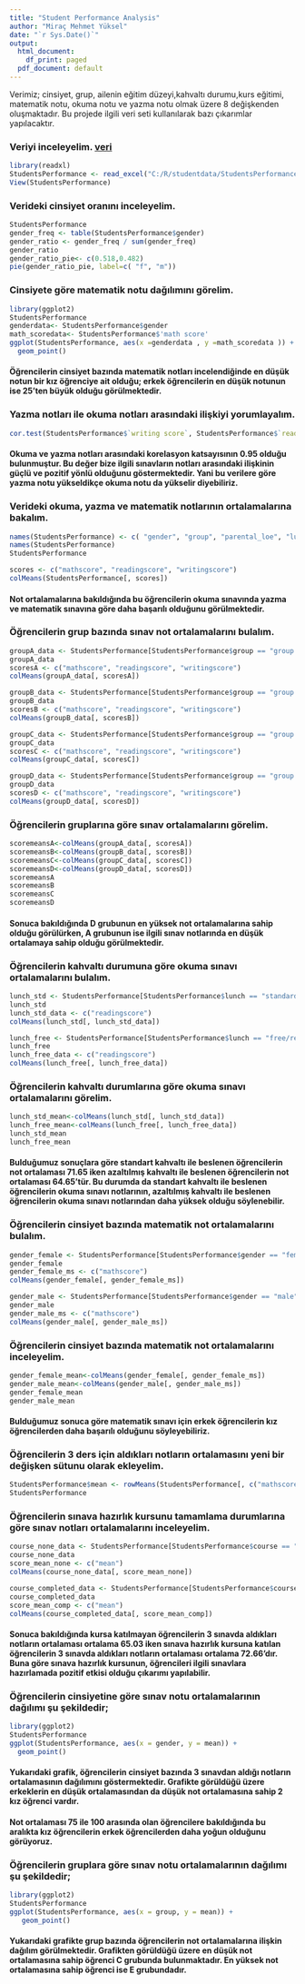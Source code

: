```yaml
---
title: "Student Performance Analysis"
author: "Miraç Mehmet Yüksel"
date: "`r Sys.Date()`"
output:
  html_document:
    df_print: paged
  pdf_document: default
---
```

Verimiz; cinsiyet, grup, ailenin eğitim düzeyi,kahvaltı durumu,kurs eğitimi, matematik notu, okuma notu ve yazma notu olmak üzere 8 değişkenden oluşmaktadır. Bu projede ilgili veri seti kullanılarak bazı çıkarımlar yapılacaktır.

### Veriyi inceleyelim. [veri](https://www.kaggle.com/datasets/adithyabshetty100/student-performance)

```r
library(readxl)
StudentsPerformance <- read_excel("C:/R/studentdata/StudentsPerformance.xls")
View(StudentsPerformance)
```

### Verideki cinsiyet oranını inceleyelim.

```r
StudentsPerformance
gender_freq <- table(StudentsPerformance$gender)
gender_ratio <- gender_freq / sum(gender_freq)
gender_ratio
gender_ratio_pie<- c(0.518,0.482)
pie(gender_ratio_pie, label=c( "f", "m"))
```

### Cinsiyete göre matematik notu dağılımını görelim.

```r
library(ggplot2)
StudentsPerformance
genderdata<- StudentsPerformance$gender
math_scoredata<- StudentsPerformance$'math score' 
ggplot(StudentsPerformance, aes(x =genderdata , y =math_scoredata )) +
  geom_point()
```

#### Öğrencilerin cinsiyet bazında matematik notları incelendiğinde en düşük notun bir kız öğrenciye ait olduğu; erkek öğrencilerin en düşük notunun ise 25'ten büyük olduğu görülmektedir.

### Yazma notları ile okuma notları arasındaki ilişkiyi yorumlayalım.

```r
cor.test(StudentsPerformance$`writing score`, StudentsPerformance$`reading score`)
```

#### Okuma ve yazma notları arasındaki korelasyon katsayısının 0.95 olduğu bulunmuştur. Bu değer bize ilgili sınavların notları arasındaki ilişkinin güçlü ve pozitif yönlü olduğunu göstermektedir. Yani bu verilere göre yazma notu yükseldikçe okuma notu da yükselir diyebiliriz.

### Verideki okuma, yazma ve matematik notlarının ortalamalarına bakalım.

```r
names(StudentsPerformance) <- c( "gender", "group", "parental_loe", "lunch", "course", "mathscore", "readingscore", "writingscore")
names(StudentsPerformance)
StudentsPerformance

scores <- c("mathscore", "readingscore", "writingscore")
colMeans(StudentsPerformance[, scores])

```

#### Not ortalamalarına bakıldığında bu öğrencilerin okuma sınavında yazma ve matematik sınavına göre daha başarılı olduğunu görülmektedir.

### Öğrencilerin grup bazında sınav not ortalamalarını bulalım.

```r
groupA_data <- StudentsPerformance[StudentsPerformance$group == "group A", ]
groupA_data
scoresA <- c("mathscore", "readingscore", "writingscore")
colMeans(groupA_data[, scoresA])
```


```r
groupB_data <- StudentsPerformance[StudentsPerformance$group == "group B", ]
groupB_data
scoresB <- c("mathscore", "readingscore", "writingscore")
colMeans(groupB_data[, scoresB])
```

```r
groupC_data <- StudentsPerformance[StudentsPerformance$group == "group C", ]
groupC_data
scoresC <- c("mathscore", "readingscore", "writingscore")
colMeans(groupC_data[, scoresC])
```

```r
groupD_data <- StudentsPerformance[StudentsPerformance$group == "group D", ]
groupD_data
scoresD <- c("mathscore", "readingscore", "writingscore")
colMeans(groupD_data[, scoresD])
```

### Öğrencilerin gruplarına göre sınav ortalamalarını görelim.

```r
scoremeansA<-colMeans(groupA_data[, scoresA])
scoremeansB<-colMeans(groupB_data[, scoresB])
scoremeansC<-colMeans(groupC_data[, scoresC])
scoremeansD<-colMeans(groupD_data[, scoresD])
scoremeansA 
scoremeansB 
scoremeansC 
scoremeansD
```

#### Sonuca bakıldığında D grubunun en yüksek not ortalamalarına sahip olduğu görülürken, A grubunun ise ilgili sınav notlarında en düşük ortalamaya sahip olduğu görülmektedir.

### Öğrencilerin kahvaltı durumuna göre okuma sınavı ortalamalarını bulalım.

```r
lunch_std <- StudentsPerformance[StudentsPerformance$lunch == "standard", ]
lunch_std
lunch_std_data <- c("readingscore")
colMeans(lunch_std[, lunch_std_data])

lunch_free <- StudentsPerformance[StudentsPerformance$lunch == "free/reduced", ]
lunch_free
lunch_free_data <- c("readingscore")
colMeans(lunch_free[, lunch_free_data])
```

### Öğrencilerin kahvaltı durumlarına göre okuma sınavı ortalamalarını görelim.

```r
lunch_std_mean<-colMeans(lunch_std[, lunch_std_data])
lunch_free_mean<-colMeans(lunch_free[, lunch_free_data])
lunch_std_mean
lunch_free_mean
```

#### Bulduğumuz sonuçlara göre standart kahvaltı ile beslenen öğrencilerin not ortalaması 71.65 iken azaltılmış kahvaltı ile beslenen öğrencilerin not ortalaması 64.65'tür. Bu durumda da standart kahvaltı ile beslenen öğrencilerin okuma sınavı notlarının, azaltılmış kahvaltı ile beslenen öğrencilerin okuma sınavı notlarından daha yüksek olduğu söylenebilir.

### Öğrencilerin cinsiyet bazında matematik not ortalamalarını bulalım.

```r
gender_female <- StudentsPerformance[StudentsPerformance$gender == "female", ]
gender_female
gender_female_ms <- c("mathscore")
colMeans(gender_female[, gender_female_ms])

gender_male <- StudentsPerformance[StudentsPerformance$gender == "male", ]
gender_male
gender_male_ms <- c("mathscore")
colMeans(gender_male[, gender_male_ms])
```

### Öğrencilerin cinsiyet bazında matematik not ortalamalarını inceleyelim.

```r
gender_female_mean<-colMeans(gender_female[, gender_female_ms])
gender_male_mean<-colMeans(gender_male[, gender_male_ms])
gender_female_mean
gender_male_mean
```

#### Bulduğumuz sonuca göre matematik sınavı için erkek öğrencilerin kız öğrencilerden daha başarılı olduğunu söyleyebiliriz.

### Öğrencilerin 3 ders için aldıkları notların ortalamasını yeni bir değişken sütunu olarak ekleyelim.

```r
StudentsPerformance$mean <- rowMeans(StudentsPerformance[, c("mathscore", "readingscore", "writingscore")])
StudentsPerformance
```

### Öğrencilerin sınava hazırlık kursunu tamamlama durumlarına göre sınav notları ortalamalarını inceleyelim.

```r
course_none_data <- StudentsPerformance[StudentsPerformance$course == "none", ]
course_none_data
score_mean_none <- c("mean")
colMeans(course_none_data[, score_mean_none])

course_completed_data <- StudentsPerformance[StudentsPerformance$course == "completed", ]
course_completed_data
score_mean_comp <- c("mean")
colMeans(course_completed_data[, score_mean_comp])
```

#### Sonuca bakıldığında kursa katılmayan öğrencilerin 3 sınavda aldıkları notların ortalaması ortalama 65.03 iken sınava hazırlık kursuna katılan öğrencilerin 3 sınavda aldıkları notların ortalaması ortalama 72.66'dır. Buna göre sınava hazırlık kursunun, öğrencileri ilgili sınavlara hazırlamada pozitif etkisi olduğu çıkarımı yapılabilir.

### Öğrencilerin cinsiyetine göre sınav notu ortalamalarının dağılımı şu şekildedir;

```r
library(ggplot2)
StudentsPerformance
ggplot(StudentsPerformance, aes(x = gender, y = mean)) +
  geom_point()

```

#### Yukarıdaki grafik, öğrencilerin cinsiyet bazında 3 sınavdan aldığı notların ortalamasının dağılımını göstermektedir. Grafikte görüldüğü üzere erkeklerin en düşük ortalamasından da düşük not ortalamasına sahip 2 kız öğrenci vardır.
#### Not ortalaması 75 ile 100 arasında olan öğrencilere bakıldığında bu aralıkta kız öğrencilerin erkek öğrencilerden daha yoğun olduğunu görüyoruz.
### Öğrencilerin gruplara göre sınav notu ortalamalarının dağılımı şu şekildedir;
```r
library(ggplot2)
StudentsPerformance
ggplot(StudentsPerformance, aes(x = group, y = mean)) +
   geom_point()
```

#### Yukarıdaki grafikte grup bazında öğrencilerin not ortalamalarına ilişkin dağılım görülmektedir. Grafikten görüldüğü üzere en düşük not ortalamasına sahip öğrenci C grubunda bulunmaktadır. En yüksek not ortalamasına sahip öğrenci ise E grubundadır.

